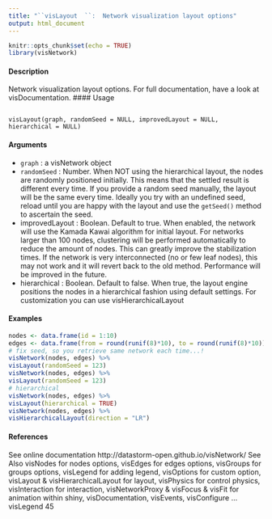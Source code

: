 ```yaml
---
title: "``visLayout  ``:  Network visualization layout options"
output: html_document
---
```


```r
knitr::opts_chunk$set(echo = TRUE)
library(visNetwork)
```



#### Description
Network visualization layout options. For full documentation, have a look at visDocumentation.
#### Usage
<pre><code>
visLayout(graph, randomSeed = NULL, improvedLayout = NULL,
hierarchical = NULL)
</code></pre>
#### Arguments
* ``graph`` : a visNetwork object
* ``randomSeed`` :   Number. When NOT using the hierarchical layout, the nodes are randomly
positioned initially. This means that the settled result is different every time.
If you provide a random seed manually, the layout will be the same every time.
Ideally you try with an undefined seed, reload until you are happy with the layout and use the ``getSeed()`` method to ascertain the seed.
* improvedLayout : Boolean. Default to true. When enabled, the network will use the Kamada
Kawai algorithm for initial layout. For networks larger than 100 nodes, clustering
will be performed automatically to reduce the amount of nodes. This can greatly improve the stabilization times. If the network is very interconnected (no
or few leaf nodes), this may not work and it will revert back to the old method.
Performance will be improved in the future.
* hierarchical : Boolean. Default to false. When true, the layout engine positions the nodes in a hierarchical fashion using default settings. For customization you can use visHierarchicalLayout

#### Examples
```r
nodes <- data.frame(id = 1:10)
edges <- data.frame(from = round(runif(8)*10), to = round(runif(8)*10))
# fix seed, so you retrieve same network each time...!
visNetwork(nodes, edges) %>%
visLayout(randomSeed = 123)
visNetwork(nodes, edges) %>%
visLayout(randomSeed = 123)
# hierarchical
visNetwork(nodes, edges) %>%
visLayout(hierarchical = TRUE)
visNetwork(nodes, edges) %>%
visHierarchicalLayout(direction = "LR")
```
#### References
See online documentation http://datastorm-open.github.io/visNetwork/
See Also
visNodes for nodes options, visEdges for edges options, visGroups for groups options, visLegend
for adding legend, visOptions for custom option, visLayout & visHierarchicalLayout for layout,
visPhysics for control physics, visInteraction for interaction, visNetworkProxy & visFocus & visFit
for animation within shiny, visDocumentation, visEvents, visConfigure ...
visLegend 45